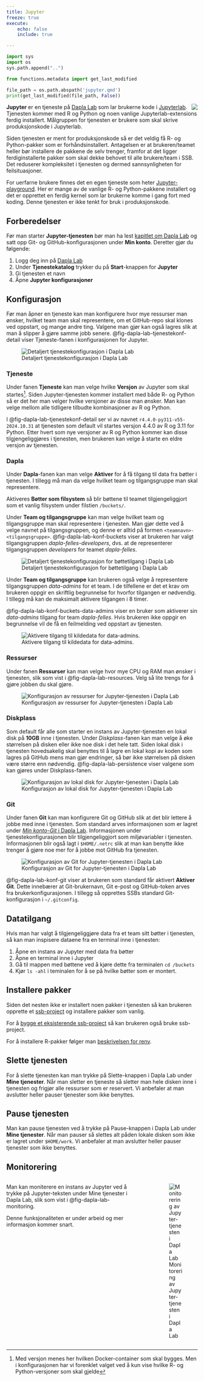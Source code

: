 ```yaml
---
title: Jupyter
freeze: true
execute:
    echo: false
    include: true

---
```


```python
import sys
import os
sys.path.append("..")

from functions.metadata import get_last_modified

file_path = os.path.abspath('jupyter.qmd')
print(get_last_modified(file_path, False))
```

![](../images/dapla-lab-jupyter-service.png){style="max-width: 350%; float: right;" fig-alt="Jupyter Service"}

**Jupyter** er en tjeneste på [Dapla Lab](./dapla-lab.html) som lar brukerne kode i [Jupyterlab](https://docs.jupyter.org/en/latest/). Tjenesten kommer med R og Python og noen vanlige Jupyterlab-extensions ferdig installert. Målgruppen for tjenesten er brukere som skal skrive produksjonskode i Jupyterlab. 

Siden tjenesten er ment for produksjonskode så er det veldig få R- og Python-pakker som er forhåndsinstallert. Antagelsen er at brukeren/teamet heller bør installere de pakkene de selv trenger, framfor at det ligger ferdiginstallerte pakker som skal dekke behovet til alle brukere/team i SSB. Det reduserer kompleksitet i tjenesten og dermed sannsynligheten for feilsituasjoner. 

For uerfarne brukere finnes det en egen tjeneste som heter [Jupyter-playground](./jupyter-playground.html). Her er mange av de vanlige R- og Python-pakkene installert og det er opprettet en ferdig kernel som lar brukerne komme i gang fort med koding. Denne tjenesten er ikke tenkt for bruk i produksjonskode. 

## Forberedelser

Før man starter **Jupyter-tjenesten** bør man ha lest [kapitlet om Dapla Lab](./dapla-lab.html) og satt opp Git- og GitHub-konfigurasjonen under **Min konto**. Deretter gjør du følgende:

1. Logg deg inn på [Dapla Lab](https://lab.dapla.ssb.no/)
2. Under **Tjenestekatalog** trykker du på **Start**-knappen for **Jupyter**
3. Gi tjenesten et navn
4. Åpne **Jupyter konfigurasjoner**

## Konfigurasjon

Før man åpner en tjeneste kan man konfigurere hvor mye ressurser man ønsker, hvilket team man skal representere, om et GitHub-repo skal klones ved oppstart, og mange andre ting. Valgene man gjør kan også lagres slik at man å slipper å gjøre samme jobb senere. @fig-dapla-lab-tjenestekonf-detail viser Tjeneste-fanen i konfigurasjonen for Jupyter.

![Detaljert tjenestekonfigurasjon i Dapla Lab](../images/dapla-lab-tjenestekonf-detail.png){fig-alt="Viser tjenestekonfigurasjonen i Dapla Lab." #fig-dapla-lab-tjenestekonf-detail}

### Tjeneste

Under fanen **Tjeneste** kan man velge hvilke **Versjon** av Jupyter som skal startes^[Med versjon menes her hvilken Docker-container som skal bygges. Men i konfigurasjonen har vi forenklet valget ved å kun vise hvilke R- og Python-versjoner som skal gjelde]. Siden Jupyter-tjenesten kommer installert med både R- og Python så er det her man velger hvilke versjoner av disse man ønsker. Man kan velge mellom alle tidligere tilbudte kombinasjoner av R og Python. 

I @fig-dapla-lab-tjenestekonf-detail ser vi av navnet `r4.4.0-py311-v55-2024.10.31` at tjenesten som default vil startes versjon 4.4.0 av R og 3.11 for Python. Etter hvert som nye versjoner av R og Python kommer kan disse tilgjengeliggjøres i tjenesten, men brukeren kan velge å starte en eldre versjon av tjenesten.

### Dapla

Under **Dapla**-fanen kan man velge **Aktiver** for å få tilgang til data fra bøtter i tjenesten. I tillegg må man da velge hvilket team og tilgangsgruppe man skal representere.

Aktiveres **Bøtter som filsystem** så blir bøttene til teamet tilgjengeliggjort som et vanlig filsystem under filstien `/buckets/`.

Under **Team og tilgangsgruppe** kan man velge hvilket team og tilgangsgruppe man skal representere i tjenesten. Man gjør dette ved å velge navnet på tilgangsgruppen, og denne er alltid på formen `<teamnavn>-<tilgangsgruppe>`. @fig-dapla-lab-konf-buckets viser at brukeren har valgt tilgangsgruppen *dapla-felles-developers*, dvs. at de representerer tilgangsgruppen *developers* for teamet *dapla-felles*. 

![Detaljert tjenestekonfigurasjon for bøttetilgang i Dapla Lab](../images/dapla-lab-konf-buckets.png){fig-alt="Viser tjenestekonfigurasjonen i Dapla Lab." #fig-dapla-lab-konf-buckets}

Under **Team og tilgangsgruppe** kan brukeren også velge å representere tilgangsgruppen *data-admins* for et team. I de tilfellene er det et krav om brukeren oppgir en skriftlig begrunnelse for hvorfor tilgangen er nødvendig. I tillegg må kan de maksimalt aktivere tilgangen i 8 timer. 

@fig-dapla-lab-konf-buckets-data-admins viser en bruker som aktiverer sin *data-admins* tilgang for team *dapla-felles*. Hvis brukeren ikke oppgir en begrunnelse vil de få en feilmelding ved oppstart av tjenesten.  

![Aktivere tilgang til kildedata for data-admins.](../images/dapla-lab-konf-buckets-data-admin.png){fig-alt="Viser tjenestekonfigurasjonen i Dapla Lab." #fig-dapla-lab-konf-buckets-data-admins}

### Ressurser

Under fanen **Ressurser** kan man velge hvor mye CPU og RAM man ønsker i tjenesten, slik som vist i @fig-dapla-lab-resources. Velg så lite trengs for å gjøre jobben du skal gjøre. 

![Konfigurasjon av ressurser for Jupyter-tjenesten i Dapla Lab](../images/dapla-lab-resources.png){fig-alt="Viser Resources-fanen i Jupyter-konfigurasjonen i Dapla Lab." #fig-dapla-lab-resources}

### Diskplass

Som default får alle som starter en instans av Jupyter-tjenesten en lokal disk på **10GB** inne i tjenesten. Under *Diskplass*-fanen kan man velge å øke størrelsen på disken eller ikke noe disk i det hele tatt. Siden lokal disk i tjenesten hovedsakelig skal benyttes til å lagre en lokal kopi av koden som lagres på GitHub mens man gjør endringer, så bør ikke størrelsen på disken være større enn nødvendig. @fig-dapla-lab-persistence viser valgene som kan gjøres under Diskplass-fanen. 

![Konfigurasjon av lokal disk for Jupyter-tjenesten i Dapla Lab](../images/dapla-lab-persistence.png){fig-alt="Viser Persitence-fanen i Jupyter-konfigurasjonen i Dapla Lab." #fig-dapla-lab-persistence}

### Git

Under fanen **Git** kan man konfigurere Git og GitHub slik at det blir lettere å jobbe med inne i tjenesten. Som standard arves informasjonen som er lagret under [*Min konto*-*Git* i Dapla Lab](./dapla-lab.html#git). Informasjonen under tjenestekonfigurasjonen blir tilgjengeliggjort som miljøvariabler i tjenesten. Informasjonen blir også lagt i `$HOME/.netrc` slik at man kan benytte ikke trenger å gjøre noe mer for å jobbe mot GitHub fra tjenesten.  

![Konfigurasjon av Git for Jupyter-tjenesten i Dapla Lab](../images/dapla-lab-konf-git.png){fig-alt="Viser Persitence-fanen i Jupyter-konfigurasjonen i Dapla Lab." #fig-dapla-lab-konf-git}

@fig-dapla-lab-konf-git viser at brukeren som standard får aktivert **Aktiver Git**. Dette innebærer at Git-brukernavn, Git e-post og GitHub-token arves fra brukerkonfigurasjonen. I tillegg så opprettes SSBs standard Git-konfigurasjon i `~/.gitconfig`. 

## Datatilgang

Hvis man har valgt å tilgjengeliggjøre data fra et team sitt bøtter i tjenesten, så kan man inspisere dataene fra en terminal inne i tjenesten: 

1. Åpne en instans av Jupyter med data fra bøtter 
2. Åpne en terminal inne i Jupyter
3. Gå til mappen med bøttene ved å kjøre dette fra terminalen `cd /buckets`
3. Kjør `ls -ahl` i teminalen for å se på hvilke bøtter som er montert.

## Installere pakker

Siden det nesten ikke er installert noen pakker i tjenesten så kan brukeren opprette et [ssb-project](jobbe-med-kode.qmd#ssb-project) og installere pakker som vanlig. 

For å [bygge et eksisterende ssb-project](./jobbe-med-kode.qmd#bygg-eksisterende-ssb-project) så kan brukeren også bruke ssb-project.

For å installere R-pakker følger man [beskrivelsen for renv](./jobbe-med-kode.qmd#r-og-renv).

## Slette tjenesten

For å slette tjenesten kan man trykke på Slette-knappen i Dapla Lab under **Mine tjenester**. Når man sletter en tjeneste så sletter man hele disken inne i tjenesten og frigjør alle ressurser som er reservert. Vi anbefaler at man avslutter heller pauser tjenester som ikke benyttes. 

## Pause tjenesten

Man kan pause tjenesten ved å trykke på Pause-knappen i Dapla Lab under **Mine tjenester**. Når man pauser så slettes alt påden lokale disken som ikke er lagret under `$HOME/work`. Vi anbefaler at man avslutter heller pauser tjenester som ikke benyttes.

## Monitorering

:::: {.columns}

::: {.column width="70%"}
Man kan moniterere en instans av Jupyter ved å trykke på Jupyter-teksten under Mine tjenester i Dapla Lab, slik som vist i @fig-dapla-lab-monitoring.

Denne funksjonaliteten er under arbeid og mer informasjon kommer snart. 
:::

::: {.column width="5%"}
<!-- empty column to create gap -->
:::

::: {.column width="25%"}
![Monitorering av Jupyter-tjenesten i Dapla Lab](../images/dapla-lab-monitoring.png){fig-alt="Viser Persitence-fanen i Jupyter-konfigurasjonen i Dapla Lab." #fig-dapla-lab-monitoring}
:::

::::






